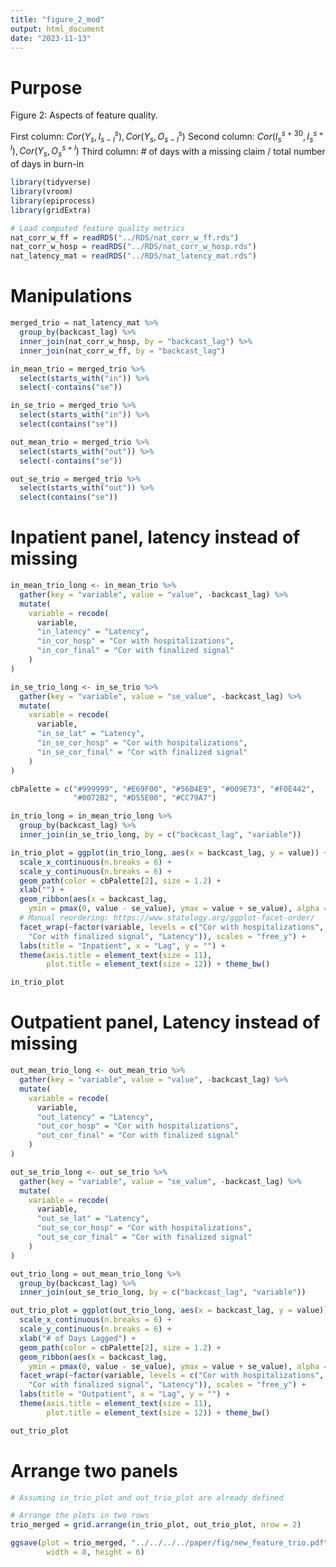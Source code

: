 ```yaml
---
title: "figure_2_mod"
output: html_document
date: "2023-11-13"
---
```


# Purpose

Figure 2: Aspects of feature quality.

First column: $Cor(Y_s, I_{s - l}^s), Cor(Y_s, O_{s - l}^s)$
Second column: $Cor(I_s^{s + 30}, I_s^{s + l}), Cor(Y_s, O_s^{s + l})$
Third column: # of days with a missing claim / total number of days in burn-in

```r
library(tidyverse)
library(vroom)
library(epiprocess)
library(gridExtra)

# Load computed feature quality metrics
nat_corr_w_ff = readRDS("../RDS/nat_corr_w_ff.rds")
nat_corr_w_hosp = readRDS("../RDS/nat_corr_w_hosp.rds")
nat_latency_mat = readRDS("../RDS/nat_latency_mat.rds")
```

# Manipulations

```r
merged_trio = nat_latency_mat %>%
  group_by(backcast_lag) %>%
  inner_join(nat_corr_w_hosp, by = "backcast_lag") %>%
  inner_join(nat_corr_w_ff, by = "backcast_lag")

in_mean_trio = merged_trio %>%
  select(starts_with("in")) %>%
  select(-contains("se"))

in_se_trio = merged_trio %>%
  select(starts_with("in")) %>%
  select(contains("se"))

out_mean_trio = merged_trio %>%
  select(starts_with("out")) %>%
  select(-contains("se"))

out_se_trio = merged_trio %>%
  select(starts_with("out")) %>%
  select(contains("se"))
```

# Inpatient panel, latency instead of missing

```r
in_mean_trio_long <- in_mean_trio %>%
  gather(key = "variable", value = "value", -backcast_lag) %>%
  mutate(
    variable = recode(
      variable,
      "in_latency" = "Latency",
      "in_cor_hosp" = "Cor with hospitalizations",
      "in_cor_final" = "Cor with finalized signal"
    )
)

in_se_trio_long <- in_se_trio %>%
  gather(key = "variable", value = "se_value", -backcast_lag) %>%
  mutate(
    variable = recode(
      variable,
      "in_se_lat" = "Latency",
      "in_se_cor_hosp" = "Cor with hospitalizations",
      "in_se_cor_final" = "Cor with finalized signal"
    )
)

cbPalette = c("#999999", "#E69F00", "#56B4E9", "#009E73", "#F0E442",
              "#0072B2", "#D55E00", "#CC79A7")

in_trio_long = in_mean_trio_long %>%
  group_by(backcast_lag) %>%
  inner_join(in_se_trio_long, by = c("backcast_lag", "variable"))

in_trio_plot = ggplot(in_trio_long, aes(x = backcast_lag, y = value)) +
  scale_x_continuous(n.breaks = 6) +
  scale_y_continuous(n.breaks = 6) +
  geom_path(color = cbPalette[2], size = 1.2) +
  xlab("") +
  geom_ribbon(aes(x = backcast_lag, 
    ymin = pmax(0, value - se_value), ymax = value + se_value), alpha = 0.4, fill = cbPalette[2]) +
  # Manual reordering: https://www.statology.org/ggplot-facet-order/
  facet_wrap(~factor(variable, levels = c("Cor with hospitalizations",
    "Cor with finalized signal", "Latency")), scales = "free_y") +   
  labs(title = "Inpatient", x = "Lag", y = "") +
  theme(axis.title = element_text(size = 11),
        plot.title = element_text(size = 12)) + theme_bw() 

in_trio_plot
```

# Outpatient panel, Latency instead of missing 

```r
out_mean_trio_long <- out_mean_trio %>%
  gather(key = "variable", value = "value", -backcast_lag) %>%
  mutate(
    variable = recode(
      variable,
      "out_latency" = "Latency",
      "out_cor_hosp" = "Cor with hospitalizations",
      "out_cor_final" = "Cor with finalized signal"
    )
)

out_se_trio_long <- out_se_trio %>%
  gather(key = "variable", value = "se_value", -backcast_lag) %>%
  mutate(
    variable = recode(
      variable,
      "out_se_lat" = "Latency",
      "out_se_cor_hosp" = "Cor with hospitalizations",
      "out_se_cor_final" = "Cor with finalized signal"
    )
)

out_trio_long = out_mean_trio_long %>%
  group_by(backcast_lag) %>%
  inner_join(out_se_trio_long, by = c("backcast_lag", "variable"))

out_trio_plot = ggplot(out_trio_long, aes(x = backcast_lag, y = value)) +
  scale_x_continuous(n.breaks = 6) +
  scale_y_continuous(n.breaks = 6) +
  xlab("# of Days Lagged") +
  geom_path(color = cbPalette[2], size = 1.2) +
  geom_ribbon(aes(x = backcast_lag, 
    ymin = pmax(0, value - se_value), ymax = value + se_value), alpha = 0.4, fill = cbPalette[2]) +
  facet_wrap(~factor(variable, levels = c("Cor with hospitalizations",
    "Cor with finalized signal", "Latency")), scales = "free_y") +   
  labs(title = "Outpatient", x = "Lag", y = "") +
  theme(axis.title = element_text(size = 11), 
        plot.title = element_text(size = 12)) + theme_bw() 

out_trio_plot
```

# Arrange two panels

```r
# Assuming in_trio_plot and out_trio_plot are already defined

# Arrange the plots in two rows
trio_merged = grid.arrange(in_trio_plot, out_trio_plot, nrow = 2)

ggsave(plot = trio_merged, "../../../../paper/fig/new_feature_trio.pdf", 
        width = 8, height = 6)
```